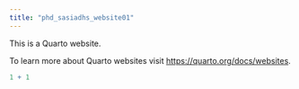```yaml
---
title: "phd_sasiadhs_website01"
---
```


This is a Quarto website.

To learn more about Quarto websites visit <https://quarto.org/docs/websites>.

```r
1 + 1
```
